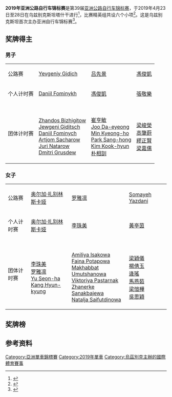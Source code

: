 {{NoteTA|G1=Sports}}
{{Infobox cycling championship
|      image = 
| image_size = 
|      venue = {{UZB}}[[塔什干|塔什干]]
|       date = 4月23日至28日
|    nations = 
|   cyclists = 
|     events =
|   previous = [[2018年亚洲公路自行车锦标赛|2018]]
|       next = [[2020年亚洲公路自行车锦标赛|2020]]
}}
'''2019年亚洲公路自行车锦标赛'''是第39届[[亚洲自行车锦标赛|亚洲公路自行车锦标赛]]，于2019年4月23日至28日在乌兹别克斯坦塔什干进行<ref>{{Cite web|url=http://accasia.org/content/2019-asian-road-cycling-championships|title=2019 Asian Road Cycling Championships|work=Asian Cycling Confederation|access-date=2019-04-08|archiveurl=https://web.archive.org/web/20191030221106/http://accasia.org/content/2019-asian-road-cycling-championships|archivedate=2019-10-30|dead-url=no}}</ref>，比赛精英组共设六个小项<ref>{{Cite web|url=http://2019accroadchamp.uz/files/arc19_programme_day.pdf|title=2019 Asian Road Cycling Championships Tashkent – Programme|website=2019accroadchamp.uz|access-date=2019-04-26|archive-url=https://web.archive.org/web/20190426103344/http://2019accroadchamp.uz/files/arc19_programme_day.pdf|archive-date=2019-04-26|dead-url=yes}}</ref>。这是乌兹别克斯坦首次主办亚洲自行车锦标赛<ref>{{cite web|url=http://tashkenttimes.uz/sports/2967-uzbekistan-to-host-asian-cycling-championships-2019|title=Uzbekistan to host Asian Cycling Championships 2019|publisher=The Tashkent Times|date=2018-10-02|accessdate=2020-09-30|archiveurl=https://web.archive.org/web/20190905142936/http://tashkenttimes.uz/sports/2967-uzbekistan-to-host-asian-cycling-championships-2019|archivedate=2019-09-05|dead-url=no}}</ref>。

==奖牌得主==
===男子===
{| {{MedalistTable|type=项目}}
|-
|公路赛
|[[Yevgeniy_Gidich|Yevgeniy Gidich]]<br>{{KAZ}}
|[[吕先景|吕先景]]<br>{{CHN}}
|[[馮俊凱|馮俊凱]]<br>{{TPE}}
|-
|个人计时赛
|[[Daniil_Fominykh|Daniil Fominykh]]<br>{{KAZ}}
|[[馮俊凱|馮俊凱]]<br>{{TPE}}
|[[張敬樂|張敬樂]]<br>{{HKG}}
|-
|团体计时赛
|{{KAZ}}<br>[[Zhandos_Bizhigitow|Zhandos Bizhigitow]]<br>[[Jewgeni_Giditsch|Jewgeni Giditsch]]<br>[[Daniil_Fominych|Daniil Fominych]]<br>[[Artjom_Sacharow|Artjom Sacharow]]<br>[[Juri_Natarow|Juri Natarow]]<br>[[Dmitri_Grusdew|Dmitri Grusdew]]
|{{KOR}}<br>[[崔亨敏|崔亨敏]]<br>[[Joo_Da-eyeong|Joo Da-eyeong]]<br>[[Min_Kyeong-ho|Min Kyeong-ho]]<br>[[Park_Sang-hong|Park Sang-hong]]<br>[[Kim_Kook-hyun|Kim Kook-hyun]]<br>[[朴相訓|朴相訓]]
|{{HKG}}<br>[[梁峻榮|梁峻榮]]<br>[[高肇蔚|高肇蔚]]<br>[[繆正賢|繆正賢]]<br>[[梁嘉儒|梁嘉儒]]
|}

===女子===
{| {{MedalistTable|type=项目}}
|-
|公路赛
|[[奥尔加·扎别林斯卡娅|奥尔加·扎别林斯卡娅]]<br>{{UZB}}
|[[罗雅凛|罗雅凛]]<br>{{KOR}}
|[[Somayeh_Yazdani|Somayeh Yazdani]]<br>{{IRI}}
|-
|个人计时赛
|[[奥尔加·扎别林斯卡娅|奥尔加·扎别林斯卡娅]]<br>{{UZB}}
|[[李珠美|李珠美]]<br>{{KOR}}
|[[黃亭茵|黃亭茵]]<br>{{TPE}}
|-
|团体计时赛
|{{KOR}}<br>[[李珠美|李珠美]]<br>[[罗雅凛|罗雅凛]]<br>[[Yu_Seon-ha|Yu Seon-ha]]<br>[[Kang_Hyun-kyung|Kang Hyun-kyung]]
|{{KAZ}}<br>[[Amiliya_Isakowa|Amiliya Isakowa]]<br>[[Faina_Potapowa|Faina Potapowa]]<br>[[Makhabbat_Umutshanowa|Makhabbat Umutshanowa]]<br>[[Viktoriya_Pastarnak|Viktoriya Pastarnak]]<br>[[Zhanerke_Sanakbajewa|Zhanerke Sanakbajewa]]<br>[[Natalja_Saifutdinowa|Natalja Saifutdinowa]]
|{{HKG}}<br>[[梁穎儀|梁穎儀]]<br>[[楊倩玉|楊倩玉]]<br>[[逄瑤|逄瑤]]<br>[[馬燕茹|馬燕茹]]<br>[[梁愷樺|梁愷樺]]<br>[[吳思穎|吳思穎]]
|}

==奖牌榜==
{{Medals table
 | caption        = 
 | host           = UZB
 | event          = 
 | team           =
 | gold_KAZ = 3 | silver_KAZ = 1 | bronze_KAZ = 0
 | gold_UZB = 2 | silver_UZB = 0 | bronze_UZB = 0 | host_UZB = yes
 | gold_KOR = 1 | silver_KOR = 3 | bronze_KOR = 0
 | gold_TPE = 0 | silver_TPE = 1 | bronze_TPE = 2
 | gold_CHN = 0 | silver_CHN = 1 | bronze_CHN = 0
 | gold_HKG = 0 | silver_HKG = 0 | bronze_HKG = 3
 | gold_IRI = 0 | silver_IRI = 0 | bronze_IRI = 1 
}}

==参考资料==
{{reflist}}

{{亚洲自行车锦标赛}}

[[Category:亞洲單車錦標賽|Category:亞洲單車錦標賽]]
[[Category:2019年單車|Category:2019年單車]]
[[Category:烏茲別克主辦的國際體育賽事|Category:烏茲別克主辦的國際體育賽事]]